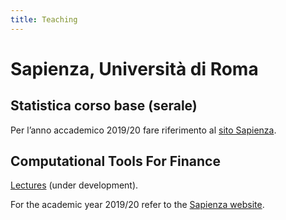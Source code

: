 ```yaml
---
title: Teaching
---
```


# Sapienza, Università di Roma

## Statistica corso base (serale)

Per l'anno accademico 2019/20 fare riferimento al [sito Sapienza](https://web.uniroma1.it/memotef/en/statistica-corso-base-corso-serale-arcagni).

## Computational Tools For Finance

[Lectures](https://albertoarcagni.github.io/ComputationalToolsForFinance/) (under development).

For the academic year 2019/20 refer to the [Sapienza website](https://web.uniroma1.it/memotef/en/computational-tools-finance-lm-finass-arcagni).